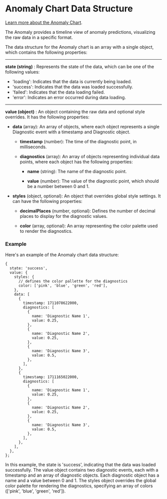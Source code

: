 
<Meta of={AnomalyChartStories} />

# Anomaly Chart Data Structure

[Learn more about the Anomaly Chart](/docs/components-anomalychart-docs--docs).

The Anomaly provides a timeline view of anomaly predictions, visualizing the raw data in a specific format.

The data structure for the Anomaly chart is an array with a single object, which contains the following properties:

---

**state (string)** : Represents the state of the data, which can be one of the following values:

  * 'loading': Indicates that the data is currently being loaded.
  * 'success': Indicates that the data was loaded successfully.
  * 'failed': Indicates that the data loading failed.
  * 'error': Indicates an error occurred during data loading.

---

**value (object)** : An object containing the raw data and optional style overrides. It has the following properties:

  - **data** (array): An array of objects, where each object represents a single Diagnostic event with a timestamp and Diagnostic object.

      - **timestamp** (number): The time of the diagnostic point, in milliseconds.

      - **diagnostics** (array): An array of objects representing individual data points, where each object has the following properties:
        
        - **name** (string): The name of the diagnostic point.

        - **value** (number): The value of the diagnostic point, which should be a number between 0 and 1.

  - **styles** (object, optional): An object that overrides global style settings. It can have the following properties:

    - **decimalPlaces** (number, optional): Defines the number of decimal places to display for the diagnostic values.

    - **color** (array, optional): An array representing the color palette used to render the diagnostics.


### Example 

Here's an example of the Anomaly chart data structure:

```
{
  state: 'success',
  value: {
    styles: {
      // defines the color pallette for the diagnostics
      color: ['pink', 'blue', 'green', 'red'],
    },
    data: [
      {
        timestamp: 1711078622000,
        diagnostics: [
          {
            name: 'Diagnostic Name 1',
            value: 0.25,
          },
          {
            name: 'Diagnostic Name 2',
            value: 0.25,
          },
          {
            name: 'Diagnostic Name 3',
            value: 0.5,
          },
        ],
      },
      {
        timestamp: 1711165022000,
        diagnostics: [
          {
            name: 'Diagnostic Name 1',
            value: 0.25,
          },
          {
            name: 'Diagnostic Name 2',
            value: 0.25,
          },
          {
            name: 'Diagnostic Name 3',
            value: 0.5,
          },
        ],
      },
    ],
  },
};
```

In this example, the state is 'success', indicating that the data was loaded successfully. The value object contains two diagnostic events, each with a timestamp and an array of diagnostic objects. Each diagnostic object has a name and a value between 0 and 1. The styles object overrides the global color palette for rendering the diagnostics, specifying an array of colors (['pink', 'blue', 'green', 'red']).
